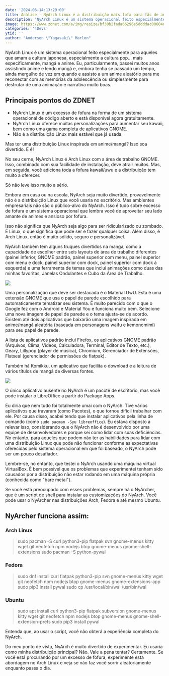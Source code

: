 ```yaml
---
date: '2024-06-14:13:29:00'
title: Análise - NyArch Linux é a distribuição mais fofa para fãs de anime e mangá
description: 'NyArch Linux é um sistema operacional feito especialmente para aqueles que amam a cultura japonesa, especialmente a cultura pop... mais especificamente, mangá e anime. Eu, particularmente, passei muitos anos assistindo anime e lendo mangá e, embora tenha se passado um tempo ...'
image: https://www.zdnet.com/a/img/resize/bf30b2fada66296e5ddddac00604d3fc00eed44e/2024/05/20/b197fb92-d039-4a93-8591-29022c92d5a1/nyarchhero.jpg?auto=webp&width=1280
categories: '4Devs'
ytid: ''
author: "Anderson \"Yagasaki\" Marlon"
---
```


NyArch Linux é um sistema operacional feito especialmente para aqueles que amam a cultura japonesa, especialmente a cultura pop... mais especificamente, mangá e anime. Eu, particularmente, passei muitos anos assistindo anime e lendo mangá e, embora tenha se passado um tempo, ainda mergulho de vez em quando e assisto a um anime aleatório para me reconectar com as memórias da adolescência ou simplesmente para desfrutar de uma animação e narrativa muito boas.

## Principais pontos do ZDNET
- NyArch Linux é um excesso de fofura na forma de um sistema operacional de código aberto e está disponível agora gratuitamente.
- NyArch Linux oferece muitas personalizações para aumentar seu kawaii, bem como uma gama completa de aplicativos GNOME.
- Não é a distribuição Linux mais estável que já usada.

Mas ter uma distribuição Linux inspirada em anime/mangá? Isso soa divertido. E é!

No seu cerne, NyArch Linux é Arch Linux com a área de trabalho GNOME. Isso, combinado com sua facilidade de instalação, deve atrair muitos. Mas, em seguida, você adiciona toda a fofura kawaii/uwu e a distribuição tem muito a oferecer.

Só não leve isso muito a sério.

Embora em casa ou na escola, NyArch seja muito divertido, provavelmente não é a distribuição Linux que você usaria no escritório. Mas ambientes empresariais não são o público-alvo do NyArch. Isso é tudo sobre excesso de fofura e um sistema operacional que lembra você de aproveitar seu lado amante de animes e ansioso por fofura.

Isso não significa que NyArch seja algo para ser ridicularizado ou zombado. É Linux, o que significa que pode ser e fazer qualquer coisa. Além disso, é Arch Linux, então é muito sólido, seguro e personalizável.

NyArch também tem alguns truques divertidos na manga, como a capacidade de escolher entre seis layouts de área de trabalho diferentes (painel inferior, GNOME padrão, painel superior com menu, painel superior com menu e dock, painel superior com dock, painel superior com dock à esquerda) e uma ferramenta de temas que inclui animações como duas das minhas favoritas, Janelas Ondulantes e Cubo da Área de Trabalho.

![](https://www.zdnet.com/a/img/resize/698005dc216ffe6e5a7f5125b0fbbacfb4400846/2024/05/20/bbb5370d-6765-470c-aaea-627e3595a6bc/nyarch2.jpg?auto=webp&width=1280)

Uma personalização que deve ser destacada é o Material UwU. Esta é uma extensão GNOME que usa o papel de parede escolhido para automaticamente tematizar seu sistema. É muito parecido com o que o Google fez com o Android e Material You e funciona muito bem. Selecione uma nova imagem de papel de parede e o tema ajusta-se de acordo. Existem até dois aplicativos que baixarão uma imagem inspirada em anime/mangá aleatória (baseada em personagens waifu e kemonomimi) para seu papel de parede.

A lista de aplicativos padrão inclui Firefox, os aplicativos GNOME padrão (Arquivos, Clima, Vídeos, Calculadora, Terminal, Editor de Texto, etc.), Geary, Lillypop (player de música), Chromium, Gerenciador de Extensões, Flatseal (gerenciador de permissões de flatpak).

Também há Komikku, um aplicativo que facilita o download e a leitura de vários títulos de mangá de diversas fontes.

![](https://www.zdnet.com/a/img/resize/938d000c0f5081ce87c3c3f8492c9b37ef3fc167/2024/05/20/7f2fcff5-9544-42c2-93e6-553883451bb8/nyarch3.jpg?auto=webp&width=1280)

O único aplicativo ausente no NyArch é um pacote de escritório, mas você pode instalar o LibreOffice a partir do Package Apps.

Eu diria que nem tudo foi totalmente umai com o NyArch. Tive vários aplicativos que travaram (como Pacotes), o que tornou difícil trabalhar com ele. Por causa disso, acabei tendo que instalar aplicativos pela linha de comando (como `sudo pacman -Syu libreoffice`). Eu estava disposto a relevar isso, considerando que o NyArch não é desenvolvido por uma equipe de desenvolvedores e porque sei como lidar com suas deficiências. No entanto, para aqueles que podem não ter as habilidades para lidar com uma distribuição Linux que pode não funcionar conforme as expectativas oferecidas pelo sistema operacional em que foi baseado, o NyArch pode ser um pouco desafiador.

Lembre-se, no entanto, que testei o NyArch usando uma máquina virtual VirtualBox. É bem possível que os problemas que experimentei tenham sido causados por a distribuição não estar rodando em uma máquina própria (conhecida como "bare metal").

Se você está preocupado com esses problemas, sempre há o NyArcher, que é um script de shell para instalar as customizações do NyArch. Você pode usar o NyArcher nas distribuições Arch, Fedora e até mesmo Ubuntu.

## NyArcher funciona assim:

### Arch Linux

<blockquote>
sudo pacman -S curl python3-pip flatpak svn gnome-menus kitty wget git neofetch npm nodejs btop gnome-menus gnome-shell-extensions
sudo pacman -S python-pywal
</blockquote>

### Fedora

<blockquote>
sudo dnf install curl flatpak python3-pip svn gnome-menus kitty wget git neofetch npm nodejs btop gnome-menus gnome-extensions-app
sudo pip3 install pywal
sudo cp /usr/local/bin/wal /usr/bin/wal
</blockquote>

### Ubuntu

<blockquote>
sudo apt install curl python3-pip flatpak subversion gnome-menus kitty wget git neofetch npm nodejs btop gnome-menus gnome-shell-extension-prefs
sudo pip3 install pywal
</blockquote>

Entenda que, ao usar o script, você não obterá a experiência completa do NyArch.

Do meu ponto de vista, NyArch é muito divertido de experimentar. Eu usaria como minha distribuição principal? Não. Vale a pena tentar? Certamente. Se você está procurando por um excesso de fofura, experimente esta abordagem no Arch Linux e veja se não faz você sorrir aleatoriamente enquanto passa o dia.
